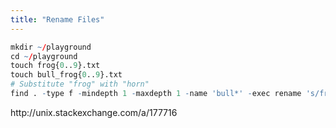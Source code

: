 ```yaml
---
title: "Rename Files"
---
```


```r
mkdir ~/playground
cd ~/playground
touch frog{0..9}.txt
touch bull_frog{0..9}.txt
# Substitute "frog" with "horn"
find . -type f -mindepth 1 -maxdepth 1 -name 'bull*' -exec rename 's/frog/horn/' *.txt {} +
```
http://unix.stackexchange.com/a/177716